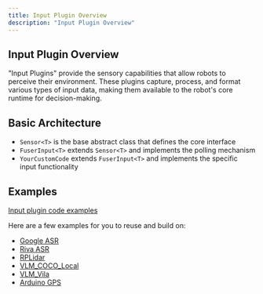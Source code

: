 ```yaml
---
title: Input Plugin Overview
description: "Input Plugin Overview"
---
```


## Input Plugin Overview

"Input Plugins" provide the sensory capabilities that allow robots to perceive their environment. These plugins capture, process, and format various types of input data, making them available to the robot's core runtime for decision-making.

## Basic Architecture

- `Sensor<T>` is the base abstract class that defines the core interface
- `FuserInput<T>` extends `Sensor<T>` and implements the polling mechanism
- `YourCustomCode` extends `FuserInput<T>` and implements the specific input functionality

## Examples

[Input plugin code examples](https://github.com/OpenmindAGI/OM1/blob/main/src/inputs/plugins)

Here are a few examples for you to reuse and build on:

- [Google ASR](https://github.com/OpenmindAGI/OM1/blob/main/src/inputs/plugins/google_asr.py)
- [Riva ASR](https://github.com/OpenmindAGI/OM1/blob/main/src/inputs/plugins/riva_asr.py)
- [RPLidar](https://github.com/OpenmindAGI/OM1/blob/main/src/inputs/plugins/rplidar.py)
- [VLM_COCO_Local](https://github.com/OpenmindAGI/OM1/blob/main/src/inputs/plugins/vlm_coco_local.py)
- [VLM_Vila](https://github.com/OpenmindAGI/OM1/blob/main/src/inputs/plugins/vlm_vila.py)
- [Arduino GPS](https://github.com/OpenmindAGI/OM1/blob/main/src/inputs/plugins/gps_mag_serial_reader.py)